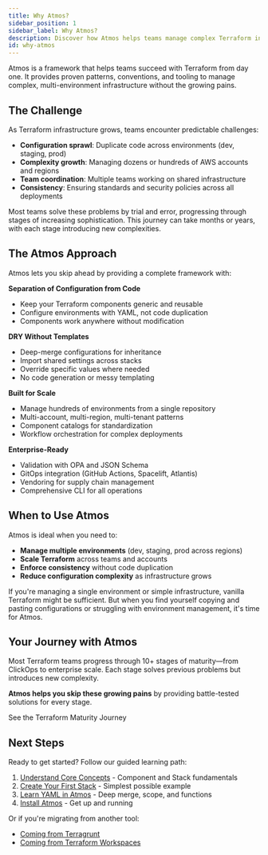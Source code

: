 ```yaml
---
title: Why Atmos?
sidebar_position: 1
sidebar_label: Why Atmos?
description: Discover how Atmos helps teams manage complex Terraform infrastructure at scale
id: why-atmos
---
```


<Intro>
Atmos is a framework that helps teams succeed with Terraform from day one. It provides proven patterns, conventions, and tooling to manage complex, multi-environment infrastructure without the growing pains.
</Intro>

## The Challenge

As Terraform infrastructure grows, teams encounter predictable challenges:

- **Configuration sprawl**: Duplicate code across environments (dev, staging, prod)
- **Complexity growth**: Managing dozens or hundreds of AWS accounts and regions
- **Team coordination**: Multiple teams working on shared infrastructure
- **Consistency**: Ensuring standards and security policies across all deployments

Most teams solve these problems by trial and error, progressing through stages of increasing sophistication. This journey can take months or years, with each stage introducing new complexities.

## The Atmos Approach

Atmos lets you skip ahead by providing a complete framework with:

**Separation of Configuration from Code**
- Keep your Terraform components generic and reusable
- Configure environments with YAML, not code duplication
- Components work anywhere without modification

**DRY Without Templates**
- Deep-merge configurations for inheritance
- Import shared settings across stacks
- Override specific values where needed
- No code generation or messy templating

**Built for Scale**
- Manage hundreds of environments from a single repository
- Multi-account, multi-region, multi-tenant patterns
- Component catalogs for standardization
- Workflow orchestration for complex deployments

**Enterprise-Ready**
- Validation with OPA and JSON Schema
- GitOps integration (GitHub Actions, Spacelift, Atlantis)
- Vendoring for supply chain management
- Comprehensive CLI for all operations

## When to Use Atmos

Atmos is ideal when you need to:

- **Manage multiple environments** (dev, staging, prod across regions)
- **Scale Terraform** across teams and accounts
- **Enforce consistency** without code duplication
- **Reduce configuration complexity** as infrastructure grows

If you're managing a single environment or simple infrastructure, vanilla Terraform might be sufficient. But when you find yourself copying and pasting configurations or struggling with environment management, it's time for Atmos.

## Your Journey with Atmos

Most Terraform teams progress through 10+ stages of maturity—from ClickOps to enterprise scale. Each stage solves previous problems but introduces new complexity.

**Atmos helps you skip these growing pains** by providing battle-tested solutions for every stage.

<PrimaryCTA to="/intro/why-atmos">
  See the Terraform Maturity Journey
</PrimaryCTA>

## Next Steps

Ready to get started? Follow our guided learning path:

1. [Understand Core Concepts](/learn/concepts-overview) - Component and Stack fundamentals
2. [Create Your First Stack](/learn/first-stack) - Simplest possible example
3. [Learn YAML in Atmos](/learn/yaml) - Deep merge, scope, and functions
4. [Install Atmos](/install) - Get up and running

Or if you're migrating from another tool:
- [Coming from Terragrunt](/migration/terragrunt)
- [Coming from Terraform Workspaces](/migration/terraform-workspaces)
